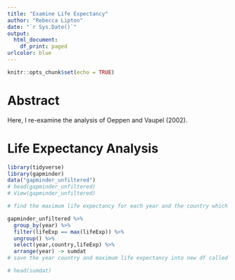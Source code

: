 ```yaml
---
title: "Examine Life Expectancy"
author: "Rebecca Lipton"
date: "`r Sys.Date()`"
output:
  html_document:
    df_print: paged
urlcolor: blue
---
```


```r
knitr::opts_chunk$set(echo = TRUE)
```

# Abstract

Here, I re-examine the analysis of Oeppen and Vaupel (2002).

# Life Expectancy Analysis
```r
library(tidyverse)
library(gapminder)
data("gapminder_unfiltered")
# head(gapminder_unfiltered)
# View(gapminder_unfiltered)

# find the maximum life expectancy for each year and the country which had the maximum life expectancy

gapminder_unfiltered %>% 
  group_by(year) %>% 
  filter(lifeExp == max(lifeExp)) %>% 
  ungroup() %>% 
  select(year,country,lifeExp) %>% 
  arrange(year) -> sumdat
# save the year country and maximum life expectancy into new df called sumdat

# head(sumdat)


```

